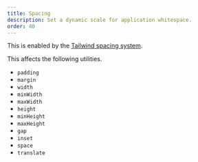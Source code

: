 ```yaml
---
title: Spacing
description: Set a dynamic scale for application whitespace.
order: 40
---
```



This is enabled by the [Tailwind spacing system](https://tailwindcss.com/blog/tailwindcss-v4#dynamic-utility-values-and-variants).

<Preview client:visible>
	<Default client:visible />
</Preview>

This affects the following utilities.

- `padding`
- `margin`
- `width`
- `minWidth`
- `maxWidth`
- `height`
- `minHeight`
- `maxHeight`
- `gap`
- `inset`
- `space`
- `translate`
